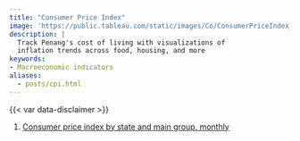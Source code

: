 ```yaml
---
title: "Consumer Price Index"
image: 'https://public.tableau.com/static/images/Co/ConsumerPriceIndex_16506163722350/ConsumerPriceIndex/1.png'
description: |
  Track Penang's cost of living with visualizations of
  inflation trends across food, housing, and more
keywords: 
- Macroeconomic indicators
aliases:
  - posts/cpi.html
---
```


::: {.dashboard}
```{=html}
 <script type='module' src='https://public.tableau.com/javascripts/api/tableau.embedding.3.latest.min.js'></script>
<tableau-viz id='tableau-viz' 
    src='https://public.tableau.com/views/ConsumerPriceIndex_16506163722350/ConsumerPriceIndex' 
    width='1000' height='850'>
  <custom-parameter name=":showShareOptions" value="false"></custom-parameter>
</tableau-viz>
```
:::

::: {.callout-important icon="false" collapse="true" title="Download data"}
{{< var data-disclaimer >}}

1.  [Consumer price index by state and main group, monthly](https://docs.google.com/spreadsheets/d/e/2PACX-1vS1sa_eymrIvUcD4yONac7EufBnyGSdqNIdlZATeMhMVUhh4q0AJQcbkmcAs3bN_EWoArJFUxAutFJp/pub?gid=2088301504&single=true&output=csv)
:::
